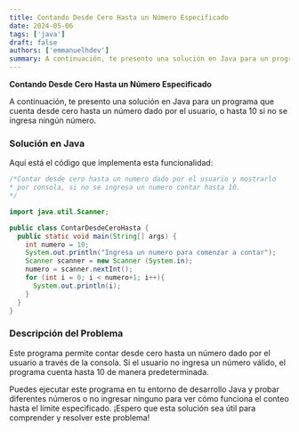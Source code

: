 ```yaml
---
title: Contando Desde Cero Hasta un Número Especificado
date: 2024-05-06
tags: ['java']
draft: false
authors: ['emmanuelhdev']
summary: A continuación, te presento una solución en Java para un programa que cuenta desde cero hasta un número dado por el usuario, o hasta 10 si no se ingresa ningún número.
---
```


**Contando Desde Cero Hasta un Número Especificado**

A continuación, te presento una solución en Java para un programa que cuenta desde cero hasta un número dado por el usuario, o hasta 10 si no se ingresa ningún número.

### Solución en Java

Aquí está el código que implementa esta funcionalidad:

```java
/*Contar desde cero hasta un numero dado por el usuario y mostrarlo
* por consola, si no se ingresa un numero contar hasta 10.
*/

import java.util.Scanner;

public class ContarDesdeCeroHasta {
  public static void main(String[] args) {
    int numero = 10;
    System.out.println("Ingresa un numero para comenzar a contar");
    Scanner scanner = new Scanner (System.in);
    numero = scanner.nextInt();
    for (int i = 0; i < numero+1; i++){
      System.out.println(i);
    }
  }
}
```

### Descripción del Problema

Este programa permite contar desde cero hasta un número dado por el usuario a través de la consola. Si el usuario no ingresa un número válido, el programa cuenta hasta 10 de manera predeterminada.

Puedes ejecutar este programa en tu entorno de desarrollo Java y probar diferentes números o no ingresar ninguno para ver cómo funciona el conteo hasta el límite especificado. ¡Espero que esta solución sea útil para comprender y resolver este problema!
